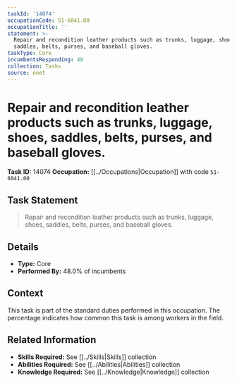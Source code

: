 ```yaml
---
taskId: '14074'
occupationCode: 51-6041.00
occupationTitle: ''
statement: >-
  Repair and recondition leather products such as trunks, luggage, shoes,
  saddles, belts, purses, and baseball gloves.
taskType: Core
incumbentsResponding: 48
collection: Tasks
source: onet
---
```

# Repair and recondition leather products such as trunks, luggage, shoes, saddles, belts, purses, and baseball gloves.

**Task ID:** 14074
**Occupation:** [[../Occupations|Occupation]] with code `51-6041.00`

## Task Statement

> Repair and recondition leather products such as trunks, luggage, shoes, saddles, belts, purses, and baseball gloves.

## Details

- **Type:** Core
- **Performed By:** 48.0% of incumbents

## Context

This task is part of the standard duties performed in this occupation. The percentage indicates how common this task is among workers in the field.

## Related Information

- **Skills Required:** See [[../Skills|Skills]] collection
- **Abilities Required:** See [[../Abilities|Abilities]] collection
- **Knowledge Required:** See [[../Knowledge|Knowledge]] collection
